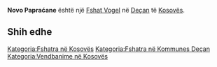 {{Fshat në Kosovës
 | Emri                = Novo Papraćane
| srp_N_name = Novo Papraćane
| srp_N_FULL_NAME_RO = Novo Papraćane
| srp_N_FULL_NAME_ND_RO = Novo Papracane
| srp_N_SORT_NAME_RG = NOVOPAPRACANE
| srp_N_FULL_NAME_RG = Novo Papraćane
| srp_N_FULL_NAME_ND_RG = Novo Papracane

 | Emri (Rasa dhanore) = 
 | Figura              = 
 | Shteti              = Kosovo
 | Komuna              = Deçan
 | Kodi postar         = 
 | Sipërfaqja          = 

 | Popullsia           = 

 | Regj. i popullsisë  = 
 | Dend. e popullsisë  = 
 | Faqja zyrtare       = 
 <!--- Koordinatat ----> 
 | Gjerësia            = 42.563056
 | Gjatësia            = 20.348611
 | Lartësia            = 
}}
'''Novo Papraćane''' është një [[Fshat Vogel]] në [[Deçan]] të [[Kosovës]].

<!-- == Gjeografia == -->
<!-- == Historia == -->
<!-- == Demografia == -->
== Shih edhe ==
{{Komuna Deçan}}
{{Kosovo-Administrata-Cung}}

[[Kategoria:Fshatra në Kosovës]]
[[Kategoria:Fshatra në Kommunes Deçan]]
[[Kategoria:Vendbanime në Kosovës]]